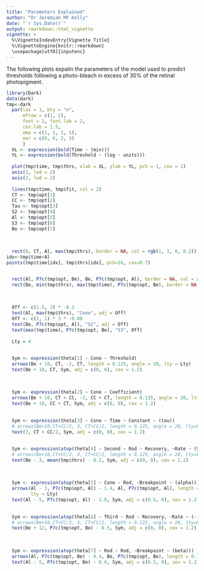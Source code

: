 ```yaml
---
title: "Parameters Explained"
author: "Dr Jeremiah MF Kelly"
date: "`r Sys.Date()`"
output: rmarkdown::html_vignette
vignette: >
  %\VignetteIndexEntry{Vignette Title}
  %\VignetteEngine{knitr::rmarkdown}
  \usepackage[utf8]{inputenc}
---
```


The following plots expalin the parameters of the model used to predict thresholds following a photo-bleach in excess of 30% of the retinal photopigment. 

```r
library(Dark)
data(dark)
tmp<-dark
  par(las = 1, bty = "n", 
      mfrow = c(1, 1), 
      font = 2, font.lab = 2, 
      cex.lab = 1.5, 
      oma = c(1, 1, 1, 1), 
      mar = c(6, 6, 2, 3)
      )
  XL <- expression(bold(Time ~ (min)))
  YL <- expression(bold(Threshold ~ (log ~ units)))
  
  plot(tmp$time, tmp$thrs, xlab = XL, ylab = YL, pch = 1, cex = 1)
  axis(1, lwd = 2)
  axis(2, lwd = 2)
 
  lines(tmp$time, tmp$fit, col = 2)
  CT <- tmp$opt[1]
  CC <- tmp$opt[2]
  Tau <- tmp$opt[3]
  S2 <- tmp$opt[4]
  Al <- tmp$opt[5]
  S3 <- tmp$opt[6]
  Be <- tmp$opt[7]
  
  
 
  rect(0, CT, Al, max(tmp$thrs), border = NA, col = rgb(1, 1, 0, 0.2))
idx<-tmp$time<Al
points(tmp$time[idx], tmp$thrs[idx], pch=16, cex=0.7)


  rect(Al, P7c(tmp$opt, Be), Be, P7c(tmp$opt, Al), border = NA, col = rgb(1, 0, 0, 0.2))
  rect(Be, min(tmp$thrs), max(tmp$time), P7c(tmp$opt, Be), border = NA, col = rgb(1, 0, 
                                                                                  1, 0.2))
  
 
  Off <- c(1.5, 3) * -0.2
  text(Al, max(tmp$thrs), "Cone", adj = Off)
  Off <- c(1, 1) * 3 * -0.08
  text(Be, P7c(tmp$opt, Al), "S2", adj = Off)
  text(max(tmp$time), P7c(tmp$opt, Be), "S3", Off)
  
  Lty = 4
  
 
  Sym <- expression(theta[1] ~ Cone ~ Threshold)
  arrows(Be + 10, CT, -2, CT, length = 0.125, angle = 20, lty = Lty)
  text(Be + 10, CT, Sym, adj = c(0, 0), cex = 1.2)
  
  
 
  Sym <- expression(theta[2] ~ Cone ~ Coefficient)
  arrows(Be + 10, CT + CC, -2, CC + CT, length = 0.125, angle = 20, lty = Lty)
  text(Be + 10, CC + CT, Sym, adj = c(0, 0), cex = 1.2)
  
 
  Sym <- expression(theta[3] ~ Cone ~ Time ~ Constant ~ (tau))
  # arrows(Be+10,CT+CC/2, 3, CT+CC/2, length = 0.125, angle = 20, lty=Lty)
  text(3, CT + CC/2, Sym, adj = c(0, 0), cex = 1.2)
  
 
  Sym <- expression(atop(theta[4] ~ Second ~ Rod ~ Recovery, ~Rate ~ (S2)))
  # arrows(Be+10,CT+CC/2, 3, CT+CC/2, length = 0.125, angle = 20, lty=Lty)
  text(Be - 3, mean(tmp$thrs) - 0.2, Sym, adj = c(0, 0), cex = 1.2)
  
  
 
  Sym <- expression(atop(theta[5] ~ Cone ~ Rod, ~Breakpoint ~ (alpha)))
  arrows(Al - 3, P7c(tmp$opt, Al) - 1.4, Al, P7c(tmp$opt, Al), length = 0.125, angle = 20, 
         lty = Lty)
  text(Al - 5, P7c(tmp$opt, Al) - 1.8, Sym, adj = c(0.5, 0), cex = 1.2)
  
 
  Sym <- expression(atop(theta[6] ~ Third ~ Rod ~ Recovery, ~Rate ~ (-(S2 + S3))))
  # arrows(Be+10,CT+CC/2, 3, CT+CC/2, length = 0.125, angle = 20, lty=Lty)
  text(Be + 12, P7c(tmp$opt, Be) - 0.5, Sym, adj = c(0, 0), cex = 1.2)
  
  
 
  Sym <- expression(atop(theta[7] ~ Rod ~ Rod, ~Breakpoint ~ (beta)))
  arrows(Al, P7c(tmp$opt, Be) - 0.4, Be, P7c(tmp$opt, Be), length = 0.125, angle = 20, lty = Lty)
  text(Al - 5, P7c(tmp$opt, Be) - 0.6, Sym, adj = c(0.5, 0), cex = 1.2)
```


